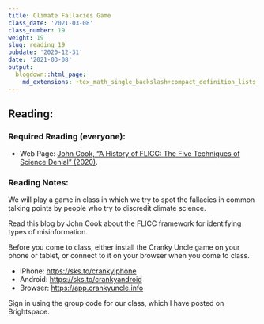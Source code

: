 ```yaml
---
title: Climate Fallacies Game
class_date: '2021-03-08'
class_number: 19
weight: 19
slug: reading_19
pubdate: '2020-12-31'
date: '2021-03-08'
output:
  blogdown::html_page:
    md_extensions: +tex_math_single_backslash+compact_definition_lists
---
```

## Reading:

### Required Reading (everyone):

* Web Page: [John Cook, "A History of FLICC: The Five Techniques of Science Denial" (2020)](https://crankyuncle.com/a-history-of-flicc-the-5-techniques-of-science-denial/){target="_blank"}.

### Reading Notes:

We will play a game in class in which we try to spot the fallacies in common talking points by people who try to discredit climate science.

Read this blog by John Cook about the FLICC framework for identifying types of misinformation.

Before you come to class, either install the Cranky Uncle game on your phone or tablet, or connect to it on your browser when you come to class.

* iPhone: <https://sks.to/crankyiphone>
* Android: <https://sks.to/crankyandroid>
* Browser: <https://app.crankyuncle.info>

Sign in using the group code for our class, which I have posted on Brightspace.
